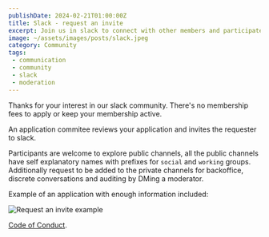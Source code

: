 ```yaml
---
publishDate: 2024-02-21T01:00:00Z
title: Slack - request an invite
excerpt: Join us in slack to connect with other members and participate in the community
image: ~/assets/images/posts/slack.jpeg
category: Community
tags:
 - communication
 - community
 - slack
 - moderation
---
```


Thanks for your interest in our slack community. There's no membership fees to
apply or keep your membership active.

An application commitee reviews your application and invites the requester to slack.

Participants are welcome to explore public channels, all the public channels
have self explanatory names with prefixes for `social` and `working` groups.
Additionally request to be added to the private channels for backoffice,
discrete conversations and auditing by DMing a moderator.

Example of an application with enough information included:

![Request an invite example](~/assets/images/posts/request-invite-slack.png)

[Code of Conduct](/code-of-conduct).
